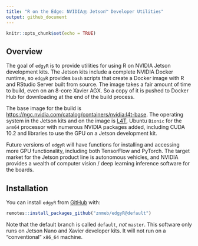 ```yaml
---
title: "R on the Edge: NVIDIAⓇ Jetson™ Developer Utilities"
output: github_document
---
```


```r
knitr::opts_chunk$set(echo = TRUE)
```

## Overview

The goal of `edgyR` is to provide utilities for using R on NVIDIA
Jetson development kits. The Jetson kits include a complete NVIDIA
Docker runtime, so `edgyR` provides `bash` scripts that create a
Docker image with R and RStudio Server built from source. The image
takes a fair amount of time to build, even on an 8-core Xavier AGX. So
a copy of it is pushed to Docker Hub for downloading at the end of
the build process.

The base image for the build is <https://ngc.nvidia.com/catalog/containers/nvidia:l4t-base>.
The operating system in the Jetson kits and on the image is
[L4T](https://docs.nvidia.com/jetson/l4t/index.html), Ubuntu
`Bionic` for the `arm64` processor with numerous NVIDIA packages
added, including CUDA 10.2 and libraries to use the GPU on a Jetson
development kit.

Future versions of `edgyR` will have functions for installing and
accessing more GPU functionality, including both TensorFlow and PyTorch.
The target market for the Jetson product line is autonomous vehicles,
and NVIDIA provides a wealth of computer vision / deep learning
inference software for the boards.

## Installation

You can install `edgyR` from
[GitHub](https://github.com/znmeb/edgyR) with:

``` r
remotes::install_packages_github("znmeb/edgyR@default")
```

Note that the default branch is called `default`, *not* `master`.
This software only runs on Jetson Nano and Xavier developer kits. It
will not run on a "conventional" `x86_64` machine.
